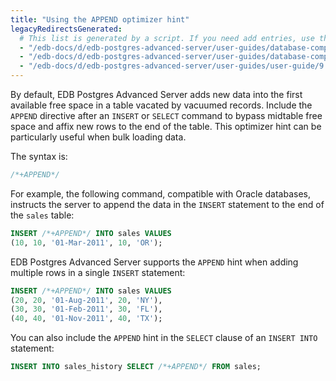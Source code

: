 ```yaml
---
title: "Using the APPEND optimizer hint"
legacyRedirectsGenerated:
  # This list is generated by a script. If you need add entries, use the `legacyRedirects` key.
  - "/edb-docs/d/edb-postgres-advanced-server/user-guides/database-compatibility-for-oracle-developers-guide/9.6/Database_Compatibility_for_Oracle_Developers_Guide_v9.6.1.043.html"
  - "/edb-docs/d/edb-postgres-advanced-server/user-guides/database-compatibility-for-oracle-developers-guide/9.5/Database_Compatibility_for_Oracle_Developers_Guide.1.126.html"
  - "/edb-docs/d/edb-postgres-advanced-server/user-guides/user-guide/9.5/EDB_Postgres_Enterprise_Guide.1.135.html"
---
```


<div id="using_the_append_optimizer_hint" class="registered_link"></div>

By default, EDB Postgres Advanced Server adds new data into the first available free space in a table vacated by vacuumed records. Include the `APPEND` directive after an `INSERT` or `SELECT` command to bypass midtable free space and affix new rows to the end of the table. This optimizer hint can be particularly useful when bulk loading data.

The syntax is:

```sql
/*+APPEND*/
```

For example, the following command, compatible with Oracle databases, instructs the server to append the data in the `INSERT` statement to the end of the `sales` table:

```sql
INSERT /*+APPEND*/ INTO sales VALUES
(10, 10, '01-Mar-2011', 10, 'OR');
```

EDB Postgres Advanced Server supports the `APPEND` hint when adding multiple rows in a single `INSERT` statement:

```sql
INSERT /*+APPEND*/ INTO sales VALUES
(20, 20, '01-Aug-2011', 20, 'NY'),
(30, 30, '01-Feb-2011', 30, 'FL'),
(40, 40, '01-Nov-2011', 40, 'TX');
```

You can also include the `APPEND` hint in the `SELECT` clause of an `INSERT INTO` statement:

```sql
INSERT INTO sales_history SELECT /*+APPEND*/ FROM sales;
```

